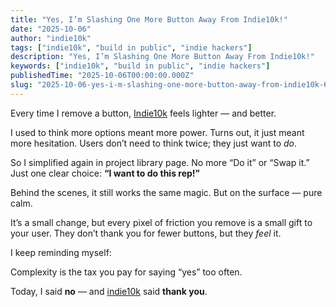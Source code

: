 ```yaml
---
title: "Yes, I’m Slashing One More Button Away From Indie10k!"
date: "2025-10-06"
author: "indie10k"
tags: ["indie10k", "build in public", "indie hackers"]
description: "Yes, I’m Slashing One More Button Away From Indie10k!"
keywords: ["indie10k", "build in public", "indie hackers"]
publishedTime: "2025-10-06T00:00:00.000Z"
slug: "2025-10-06-yes-i-m-slashing-one-more-button-away-from-indie10k-6qJPlNHnQzKOA8ksGX3X"
---
```


Every time I remove a button, [Indie10k](https://indie10k.com?utm_source=indiehackers) feels lighter — and better.

I used to think more options meant more power. Turns out, it just meant more hesitation.
Users don’t need to think twice; they just want to *do*.

So I simplified again in project library page.
No more “Do it” or “Swap it.”
Just one clear choice: **“I want to do this rep!”**

Behind the scenes, it still works the same magic. But on the surface — pure calm.

It’s a small change, but every pixel of friction you remove is a small gift to your user.
They don’t thank you for fewer buttons, but they *feel* it.

I keep reminding myself:

Complexity is the tax you pay for saying “yes” too often.

Today, I said **no** — and [indie10k](https://indie10k.com) said **thank you**.